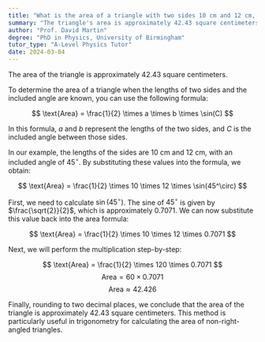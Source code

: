 ```yaml
---
title: "What is the area of a triangle with two sides 10 cm and 12 cm, and an included angle of 45°?"
summary: "The triangle's area is approximately 42.43 square centimeters."
author: "Prof. David Martin"
degree: "PhD in Physics, University of Birmingham"
tutor_type: "A-Level Physics Tutor"
date: 2024-03-04
---
```


The area of the triangle is approximately $42.43$ square centimeters.

To determine the area of a triangle when the lengths of two sides and the included angle are known, you can use the following formula:

$$
\text{Area} = \frac{1}{2} \times a \times b \times \sin(C)
$$

In this formula, $a$ and $b$ represent the lengths of the two sides, and $C$ is the included angle between those sides.

In our example, the lengths of the sides are $10$ cm and $12$ cm, with an included angle of $45^\circ$. By substituting these values into the formula, we obtain:

$$
\text{Area} = \frac{1}{2} \times 10 \times 12 \times \sin(45^\circ)
$$

First, we need to calculate $\sin(45^\circ)$. The sine of $45^\circ$ is given by $\frac{\sqrt{2}}{2}$, which is approximately $0.7071$. We can now substitute this value back into the area formula:

$$
\text{Area} = \frac{1}{2} \times 10 \times 12 \times 0.7071
$$

Next, we will perform the multiplication step-by-step:

$$
\text{Area} = \frac{1}{2} \times 120 \times 0.7071
$$
$$
\text{Area} = 60 \times 0.7071
$$
$$
\text{Area} \approx 42.426
$$

Finally, rounding to two decimal places, we conclude that the area of the triangle is approximately $42.43$ square centimeters. This method is particularly useful in trigonometry for calculating the area of non-right-angled triangles.
    